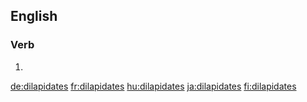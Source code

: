 {{also|dilapidâtes}}
==English==

===Verb===
{{head|en|verb form}}

# {{en-third-person singular of|dilapidate}}

[[de:dilapidates]]
[[fr:dilapidates]]
[[hu:dilapidates]]
[[ja:dilapidates]]
[[fi:dilapidates]]